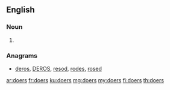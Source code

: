 ==English==

===Noun===
{{head|en|plural}}

# {{plural of|doer|lang=en}}

===Anagrams===
* [[deros#English|deros]], [[DEROS#English|DEROS]], [[resod#English|resod]], [[rodes#English|rodes]], [[rosed#English|rosed]]

[[ar:doers]]
[[fr:doers]]
[[ku:doers]]
[[mg:doers]]
[[my:doers]]
[[fi:doers]]
[[th:doers]]